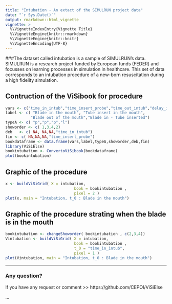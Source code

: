 ---
title: "Intubation - An extact of the SIMULRUN project data"
date: "`r Sys.Date()`"
output: rmarkdown::html_vignette
vignette: >
  %\VignetteIndexEntry{Vignette Title}
  %\VignetteEngine{knitr::rmarkdown}
  %\VignetteEngine{knitr::knitr}
  %\VignetteEncoding{UTF-8}
---

###The dataset called intubation is a sample of SIMULRUN's data. SIMULRUN is a research project funded by European funds (FEDER) and focusses on learning processes in simulation in healthcare. This set of data corresponds to an intubation procedure of a new-born resuscitation during a high fidelity simulation.

## Contruction of the ViSibook for procedure
```{r, fig.show='hold',fig.width=7}
vars <- c("time_in_intub","time_insert_probe","time_out_intub","delay_intub_prob") 
label <- c( "Blade in the mouth", "Tube insert in the mouth",
           "Blade out of the mouth","Blade in - Tube inserted")
typeA <- c( "p","p","p","l")
showorder <- c( 1,3,4,2)
deb   <- c( NA, NA,NA,"time_in_intub")
fin <- c( NA,NA,NA,"time_insert_probe")
bookdataframe <- data.frame(vars,label,typeA,showorder,deb,fin)
library(ViSiElse)
bookintubation <- ConvertoViSibook(bookdataframe)
plot(bookintubation)
```

## Graphic of the procedure  
```{r, fig.show='hold',fig.width=7,fig.height=7}
x <- buildViSiGrid( X = intubation, 
                              book = bookintubation ,
                              pixel = 2 )
plot(x, main = "Intubation, t_0 : Blade in the mouth")
```

## Graphic of the procedure strating when the blade is in the mouth
```{r, fig.show='hold',fig.width=7,fig.height=7}
bookintubation <- changeShoworder( bookintubation , c(2,3,4))
Vintubation <- buildViSiGrid( X = intubation, 
                              book = bookintubation ,
                              t_0 = "time_in_intub",
                              pixel = 1 )
plot(Vintubation, main = "Intubation, t_0 : Blade in the mouth")
```



------
### Any question?
If you have any request or comment >> https://github.com/CEPOI/ViSiElse


...

